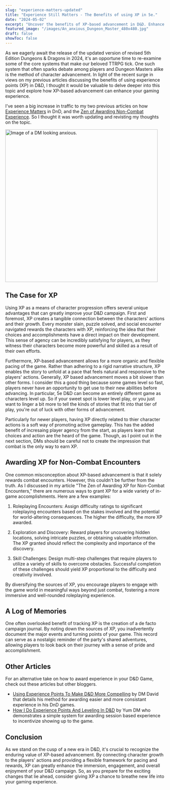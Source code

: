 ```yaml
---
slug: "experience-matters-updated"
title: "Experience Still Matters - The Benefits of using XP in 5e."
date: "2024-05-02"
excerpt: "Uncover the benefits of XP-based advancement in D&D. Enhance player agency, pacing, and diverse gameplay. Learn to award XP for a well-rounded experience."
featured_image: "/images/An_anxious_Dungeon_Master_480x480.jpg"
draft: false
showToc: false
---
```


As we eagerly await the release of the updated version of revised 5th Edition Dungeons & Dragons in 2024, it's an opportune time to re-examine some of the core systems that make our beloved TTRPG tick. One such system that often sparks debate among players and Dungeon Masters alike is the method of character advancement. In light of the recent surge in views on my previous articles discussing the benefits of using experience points (XP) in D&D, I thought it would be valuable to delve deeper into this topic and explore how XP-based advancement can enhance your gaming experience.

I've seen a big increase in traffic to my two previous articles on how <a href="{% link _posts/2023-05-17-the-benefits-of-xp-in-5th-edition.md %}" target="_blank">Experience Matters</a> in DnD, and the <a href="{% link _posts/2021-02-25-the-zen-of-awarding-experience-for-roleplaying.md %}" target="_blank">Zen of Awarding Non-Combat Experience</a>.  So I thought it was worth updating and revisting my thoughts on the topic. 

<img src="/images/An_anxious_Dungeon_Master_480x480.jpg" alt="Image of a DM looking anxious." width="480" height="480" />

## The Case for XP
Using XP as a means of character progression offers several unique advantages that can greatly improve your D&D campaign. First and foremost, XP creates a tangible connection between the characters' actions and their growth. Every monster slain, puzzle solved, and social encounter navigated rewards the characters with XP, reinforcing the idea that their choices and accomplishments have a direct impact on their development. This sense of agency can be incredibly satisfying for players, as they witness their characters become more powerful and skilled as a result of their own efforts.

Furthermore, XP-based advancement allows for a more organic and flexible pacing of the game. Rather than adhering to a rigid narrative structure, XP enables the story to unfold at a pace that feels natural and responsive to the players' actions. Generally, XP based advancement moves a bit slower than other forms. I consider this a good thing because some games level so fast, players never have an opportunity to get use to their new abilities before advancing.  In particular, 5e D&D can become an entirely different game as characters level up. So if your sweet spot is lower level play, or you just want to linger a bit more to tell the kinds of stories that fit into that tier of play, you're out of luck with other forms of advancement. 

Particularly for newer players, having XP directly related to thier character actions is a soft way of promoting active gameplay.  This has the added benefit of incresaing player agency from the start, as players learn that choices and action are the heard of the game. Though, as I point out in the next section, DMs should be careful not to create the impression that combat is the only way to earn XP.

## Awarding XP for Non-Combat Encounters
One common misconception about XP-based advancement is that it solely rewards combat encounters. However, this couldn't be further from the truth. As I discussed in my article "The Zen of Awarding XP for Non-Combat Encounters," there are numerous ways to grant XP for a wide variety of in-game accomplishments. Here are a few examples:

1. Roleplaying Encounters: Assign difficulty ratings to significant roleplaying encounters based on the stakes involved and the potential for world-altering consequences. The higher the difficulty, the more XP awarded.

2. Exploration and Discovery: Reward players for uncovering hidden locations, solving intricate puzzles, or obtaining valuable information. The XP granted should reflect the complexity and importance of the discovery.

3. Skill Challenges: Design multi-step challenges that require players to utilize a variety of skills to overcome obstacles. Successful completion of these challenges should yield XP proportional to the difficulty and creativity involved.

By diversifying the sources of XP, you encourage players to engage with the game world in meaningful ways beyond just combat, fostering a more immersive and well-rounded roleplaying experience.

## A Log of Memories
One often overlooked benefit of tracking XP is the creation of a de facto campaign journal. By noting down the sources of XP, you inadvertently document the major events and turning points of your game. This record can serve as a nostalgic reminder of the party's shared adventures, allowing players to look back on their journey with a sense of pride and accomplishment.

## Other Articles
For an alternative take on how to award experience in your D&D Game, check out these articles but other bloggers.

* <a href="https://dmdavid.com/tag/using-experience-points-to-make-your-dd-game-more-compelling/" target="_blank">Using Experience Points To Make D&D More Compelling</a> by DM David that details his method for awarding easier and more consistant experience in his DnD games.
* <a href="https://yumdm.com/xp-and-levelling/" target="_blank">How I Do Experience Points And Leveling In D&D</a> by Yum DM who demonstrates a simple system for awarding session based experience to incentivize showing up to the game.

## Conclusion
As we stand on the cusp of a new era in D&D, it's crucial to recognize the enduring value of XP-based advancement. By connecting character growth to the players' actions and providing a flexible framework for pacing and rewards, XP can greatly enhance the immersion, engagement, and overall enjoyment of your D&D campaign. So, as you prepare for the exciting changes that lie ahead, consider giving XP a chance to breathe new life into your gaming experience.